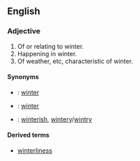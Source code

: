 ==English==
===Adjective===
{{en-adj}}

#Of or relating to winter.
#Happening in winter.
#Of weather, etc, characteristic of winter.

====Synonyms====
*{{italbrac|of or relating to winter}}: [[winter]]
*{{italbrac|happening in winter}}: [[winter]]
*{{italbrac|characteristic of winter}}: [[winterish]], [[wintery]]/[[wintry]]

====Derived terms====
*[[winterliness]]